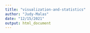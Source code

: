 ```yaml
---
title: "visualization-and-statistics"
author: "Judy-Malas"
date: "12/15/2021"
output: html_document
---
```


